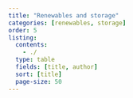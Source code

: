 ```yaml
---
title: "Renewables and storage"
categories: [renewables, storage]
order: 5
listing:
  contents: 
    - ./
  type: table
  fields: [title, author]
  sort: [title]
  page-size: 50
--- 
```

